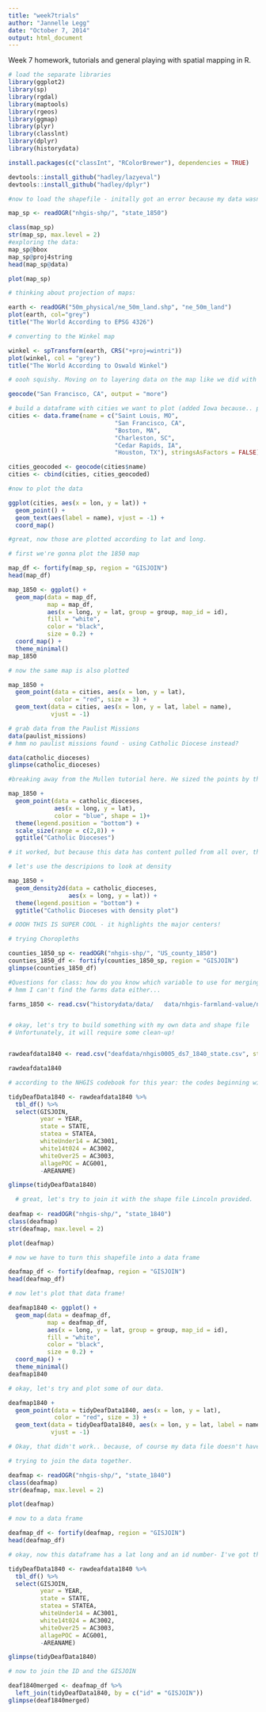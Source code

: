 ```yaml
---
title: "week7trials"
author: "Jannelle Legg"
date: "October 7, 2014"
output: html_document
---
```

Week 7 homework, tutorials and general playing with spatial mapping in R.

```r
# load the separate libraries
library(ggplot2)
library(sp)
library(rgdal)
library(maptools)
library(rgeos)
library(ggmap)
library(plyr)
library(classlnt)
library(dplyr)
library(historydata)

install.packages(c("classInt", "RColorBrewer"), dependencies = TRUE)

devtools::install_github("hadley/lazyeval")
devtools::install_github("hadley/dplyr")

```

```r
#now to load the shapefile - initally got an error because my data wasn't in a folder called data.. tricky tricky... fixed it.

map_sp <- readOGR("nhgis-shp/", "state_1850")

class(map_sp)
str(map_sp, max.level = 2)
#exploring the data:
map_sp@bbox
map_sp@proj4string
head(map_sp@data)

plot(map_sp)

# thinking about projection of maps:

earth <- readOGR("50m_physical/ne_50m_land.shp", "ne_50m_land")
plot(earth, col="grey")
title("The World According to EPSG 4326")

# converting to the Winkel map

winkel <- spTransform(earth, CRS("+proj=wintri"))
plot(winkel, col = "grey")
title("The World According to Oswald Winkel")

# oooh squishy. Moving on to layering data on the map like we did with Lovelace and Cheshire


```

```r

geocode("San Francisco, CA", output = "more")

# build a dataframe with cities we want to plot (added Iowa because.. pride)
cities <- data.frame(name = c("Saint Louis, MO",
                              "San Francisco, CA",
                              "Boston, MA",
                              "Charleston, SC",
                              "Cedar Rapids, IA",
                              "Houston, TX"), stringsAsFactors = FALSE)

cities_geocoded <- geocode(cities$name)
cities <- cbind(cities, cities_geocoded)

#now to plot the data

ggplot(cities, aes(x = lon, y = lat)) +
  geom_point() +
  geom_text(aes(label = name), vjust = -1) +
  coord_map()

#great, now those are plotted according to lat and long.

```

```r
# first we're gonna plot the 1850 map

map_df <- fortify(map_sp, region = "GISJOIN")
head(map_df)

map_1850 <- ggplot() +
  geom_map(data = map_df,
           map = map_df,
           aes(x = long, y = lat, group = group, map_id = id), 
           fill = "white",
           color = "black",
           size = 0.2) +
  coord_map() +
  theme_minimal()
map_1850

# now the same map is also plotted

map_1850 +
  geom_point(data = cities, aes(x = lon, y = lat),
             color = "red", size = 3) +
  geom_text(data = cities, aes(x = lon, y = lat, label = name),
            vjust = -1)

```

```r
# grab data from the Paulist Missions
data(paulist_missions)
# hmm no paulist missions found - using Catholic Diocese instead?

data(catholic_dioceses)
glimpse(catholic_dioceses)

#breaking away from the Mullen tutorial here. He sized the points by the number of confessions. First I'll size them the same then try and figure out how to distingish them from one another

map_1850 +
  geom_point(data = catholic_dioceses,
             aes(x = long, y = lat),
             color = "blue", shape = 1)+
  theme(legend.position = "bottom") +
  scale_size(range = c(2,8)) +
  ggtitle("Catholic Dioceses")

# it worked, but because this data has content pulled from all over, the map is pretty small.

# let's use the descripions to look at density

map_1850 +
  geom_density2d(data = catholic_dioceses,
                 aes(x = long, y = lat)) +
  theme(legend.position = "bottom") +
  ggtitle("Catholic Dioceses with density plot")

# OOOH THIS IS SUPER COOL - it highlights the major centers!

```

```r
# trying Choropleths 

counties_1850_sp <- readOGR("nhgis-shp/", "US_county_1850")
counties_1850_df <- fortify(counties_1850_sp, region = "GISJOIN")
glimpse(counties_1850_df)

#Questions for class: how do you know which variable to use for merging?
# hmm I can't find the farms data either... 

farms_1850 <- read.csv("historydata/data/   data/nhgis-farmland-value/nhgis0032_ds11_1850_county.csv", stringsAsFactors = FALSE)



```

```r
# okay, let's try to build something with my own data and shape file
# Unfortunately, it will require some clean-up!


rawdeafdata1840 <- read.csv("deafdata/nhgis0005_ds7_1840_state.csv", stringsAsFactors= FALSE)

rawdeafdata1840

# according to the NHGIS codebook for this year: the codes beginning with AC3 and ACG indicated information about age and race. White: AC3001:Under 14 years of age, AC3002:14 to 24 years of age, AC3003:25 years of age and over; ACG = "Deaf and Dumb Colored Persons of all ages" - let's rename some columns!

tidyDeafData1840 <- rawdeafdata1840 %>%
  tbl_df() %>%
  select(GISJOIN,
         year = YEAR,
         state = STATE,
         statea = STATEA,
         whiteUnder14 = AC3001,
         white14t024 = AC3002,
         whiteOver25 = AC3003,
         allagePOC = ACG001,
         -AREANAME)

glimpse(tidyDeafData1840)

  # great, let's try to join it with the shape file Lincoln provided.
  
deafmap <- readOGR("nhgis-shp/", "state_1840")
class(deafmap)
str(deafmap, max.level = 2)

plot(deafmap)

# now we have to turn this shapefile into a data frame

deafmap_df <- fortify(deafmap, region = "GISJOIN")
head(deafmap_df)

# now let's plot that data frame!

deafmap1840 <- ggplot() +
  geom_map(data = deafmap_df,
           map = deafmap_df,
           aes(x = long, y = lat, group = group, map_id = id),
           fill = "white",
           color = "black",
           size = 0.2) +
  coord_map() +
  theme_minimal()
deafmap1840

# okay, let's try and plot some of our data. 

deafmap1840 +
  geom_point(data = tidyDeafData1840, aes(x = lon, y = lat),
             color = "red", size = 3) +
  geom_text(data = tidyDeafData1840, aes(x = lon, y = lat, label = name),
            vjust = -1)

# Okay, that didn't work.. because, of course my data file doesn't have a lon, lat - it's locked up in the GIS information. We need to merge the sets of data - the shape file has an id column. And the data has a GISJOIN. Let's start there.

```

```r
# trying to join the data together. 

deafmap <- readOGR("nhgis-shp/", "state_1840")
class(deafmap)
str(deafmap, max.level = 2)

plot(deafmap)

# now to a data frame

deafmap_df <- fortify(deafmap, region = "GISJOIN")
head(deafmap_df)

# okay, now this dataframe has a lat long and an id number- I've got the census data packaged in TidyDeafData1840

tidyDeafData1840 <- rawdeafdata1840 %>%
  tbl_df() %>%
  select(GISJOIN,
         year = YEAR,
         state = STATE,
         statea = STATEA,
         whiteUnder14 = AC3001,
         white14t024 = AC3002,
         whiteOver25 = AC3003,
         allagePOC = ACG001,
         -AREANAME)

glimpse(tidyDeafData1840)

# now to join the ID and the GISJOIN

deaf1840merged <- deafmap_df %>%
  left_join(tidyDeafData1840, by = c("id" = "GISJOIN"))
glimpse(deaf1840merged)
```

```r



```


